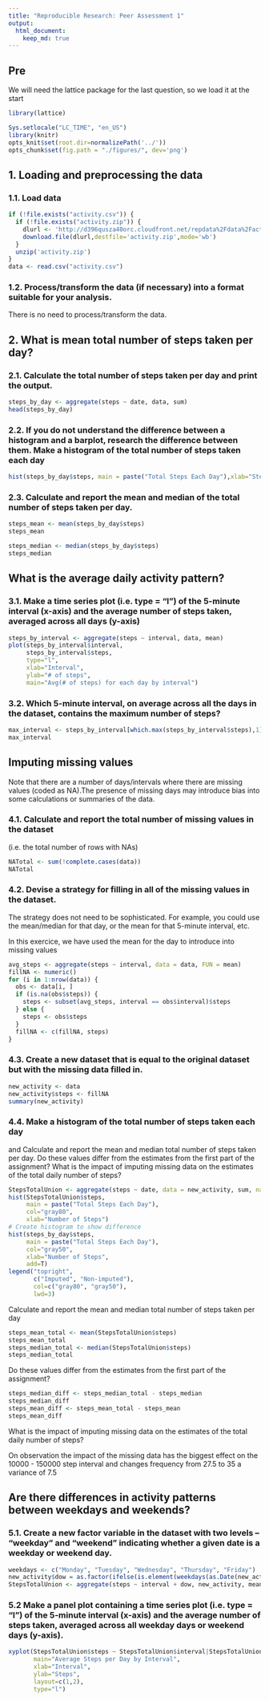 ```yaml
---
title: "Reproducible Research: Peer Assessment 1"
output: 
  html_document:
    keep_md: true
---
```


## Pre

We will need the lattice package for the last question, so we load it at the start
```r
library(lattice)
```

```r
Sys.setlocale("LC_TIME", "en_US")
library(knitr)
opts_knit$set(root.dir=normalizePath('../'))
opts_chunk$set(fig.path = "./figures/", dev='png')
```

## 1. Loading and preprocessing the data

### 1.1. Load data
```r
if (!file.exists("activity.csv")) {
  if (!file.exists("activity.zip")) {
    dlurl <- 'http://d396qusza40orc.cloudfront.net/repdata%2Fdata%2Factivity.zip'  
    download.file(dlurl,destfile='activity.zip',mode='wb')
  }
  unzip('activity.zip')
}
data <- read.csv("activity.csv")
```

### 1.2. Process/transform the data (if necessary) into a format suitable for your analysis.

There is no need to process/transform the data.

## 2. What is mean total number of steps taken per day?

### 2.1. Calculate the total number of steps taken per day and print the output.

```r
steps_by_day <- aggregate(steps ~ date, data, sum)
head(steps_by_day)
```

### 2.2. If you do not understand the difference between a histogram and a barplot, research the difference between them. Make a histogram of the total number of steps taken each day

```r
hist(steps_by_day$steps, main = paste("Total Steps Each Day"),xlab="Steps")
```

### 2.3. Calculate and report the mean and median of the total number of steps taken per day.

```r
steps_mean <- mean(steps_by_day$steps)
steps_mean

steps_median <- median(steps_by_day$steps)
steps_median
```

## What is the average daily activity pattern?

### 3.1. Make a time series plot (i.e. type = "l") of the 5-minute interval (x-axis) and the average number of steps taken, averaged across all days (y-axis)

```r
steps_by_interval <- aggregate(steps ~ interval, data, mean)
plot(steps_by_interval$interval,
     steps_by_interval$steps,
     type="l",
     xlab="Interval",
     ylab="# of steps",
     main="Avg(# of steps) for each day by interval")
```

### 3.2. Which 5-minute interval, on average across all the days in the dataset, contains the maximum number of steps?

```r
max_interval <- steps_by_interval[which.max(steps_by_interval$steps),1]
max_interval
```

## Imputing missing values
Note that there are a number of days/intervals where there are missing values (coded as NA).The presence of missing days may introduce bias into some calculations or summaries of the data.

### 4.1. Calculate and report the total number of missing values in the dataset
(i.e. the total number of rows with NAs)

```r
NATotal <- sum(!complete.cases(data))
NATotal
```

### 4.2. Devise a strategy for filling in all of the missing values in the dataset.
The strategy does not need to be sophisticated. For example, you could use the mean/median for that day, or the mean for that 5-minute interval, etc.

In this exercice, we have used the mean for the day to introduce into missing values

```r
avg_steps <- aggregate(steps ~ interval, data = data, FUN = mean)
fillNA <- numeric()
for (i in 1:nrow(data)) {
  obs <- data[i, ]
  if (is.na(obs$steps)) {
    steps <- subset(avg_steps, interval == obs$interval)$steps
  } else {
    steps <- obs$steps
  }
  fillNA <- c(fillNA, steps)
}
```

### 4.3. Create a new dataset that is equal to the original dataset but with the missing data filled in.
```r
new_activity <- data
new_activity$steps <- fillNA
summary(new_activity)
```

### 4.4. Make a histogram of the total number of steps taken each day
and Calculate and report the mean and median total number of steps taken per day. 
Do these values differ from the estimates from the first part of the assignment?
What is the impact of imputing missing data on the estimates of the total daily number of steps?
```r
StepsTotalUnion <- aggregate(steps ~ date, data = new_activity, sum, na.rm = TRUE)
hist(StepsTotalUnion$steps,
     main = paste("Total Steps Each Day"),
     col="gray80",
     xlab="Number of Steps")
# Create histogram to show difference
hist(steps_by_day$steps,
     main = paste("Total Steps Each Day"),
     col="gray50",
     xlab="Number of Steps",
     add=T)
legend("topright",
       c("Imputed", "Non-imputed"),
       col=c("gray80", "gray50"),
       lwd=3)
```

Calculate and report the mean and median total number of steps taken per day

```r
steps_mean_total <- mean(StepsTotalUnion$steps)
steps_mean_total
steps_median_total <- median(StepsTotalUnion$steps)
steps_median_total
```

Do these values differ from the estimates from the first part of the assignment?

```r
steps_median_diff <- steps_median_total - steps_median
steps_median_diff
steps_mean_diff <- steps_mean_total - steps_mean
steps_mean_diff
```

What is the impact of imputing missing data on the estimates of the total daily number of steps?

On observation the impact of the missing data has the biggest effect on the 10000 - 150000 step interval and changes frequency from 27.5 to 35 a variance of 7.5

## Are there differences in activity patterns between weekdays and weekends?

### 5.1. Create a new factor variable in the dataset with two levels – “weekday” and “weekend” indicating whether a given date is a weekday or weekend day.

```r
weekdays <- c("Monday", "Tuesday", "Wednesday", "Thursday", "Friday")
new_activity$dow = as.factor(ifelse(is.element(weekdays(as.Date(new_activity$date)),weekdays), "Weekday", "Weekend"))
StepsTotalUnion <- aggregate(steps ~ interval + dow, new_activity, mean)
```

### 5.2 Make a panel plot containing a time series plot (i.e. type = "l") of the 5-minute interval (x-axis) and the average number of steps taken, averaged across all weekday days or weekend days (y-axis).

```r
xyplot(StepsTotalUnion$steps ~ StepsTotalUnion$interval|StepsTotalUnion$dow,
       main="Average Steps per Day by Interval",
       xlab="Interval",
       ylab="Steps",
       layout=c(1,2),
       type="l")
```